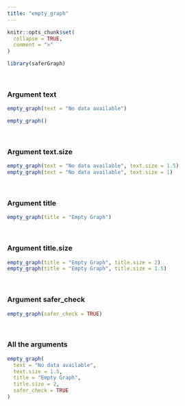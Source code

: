 ```yaml
---
title: "empty_graph"
---
```


```r
knitr::opts_chunk$set(
  collapse = TRUE,
  comment = ">"
)
```

```r
library(saferGraph)
```
<br>

### Argument text
```r
empty_graph(text = "No data available")

empty_graph()
```
<br>

### Argument text.size
```r
empty_graph(text = "No data available", text.size = 1.5)
empty_graph(text = "No data available", text.size = 1)
```
<br>

### Argument title
```r
empty_graph(title = "Empty Graph")
```
<br>

### Argument title.size
```r
empty_graph(title = "Empty Graph", title.size = 2)
empty_graph(title = "Empty Graph", title.size = 1.5)
```
<br>

### Argument safer_check
```r
empty_graph(safer_check = TRUE)
```
<br>

### All the arguments
```r
empty_graph(
  text = "No data available", 
  text.size = 1.5, 
  title = "Empty Graph", 
  title.size = 2, 
  safer_check = TRUE
)
```
<br>